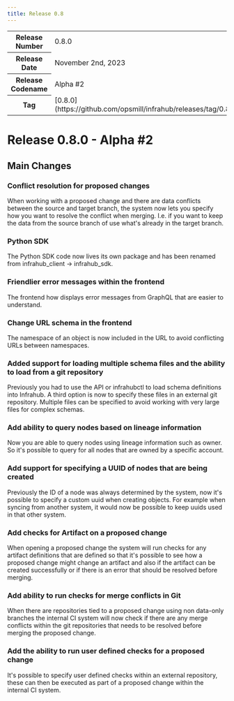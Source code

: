 ```yaml
---
title: Release 0.8
---
```


<table>
  <tbody>
    <tr>
      <th>Release Number</th>
      <td>0.8.0</td>
    </tr>
    <tr>
      <th>Release Date</th>
      <td>November 2nd, 2023</td>
    </tr>
    <tr>
      <th>Release Codename</th>
      <td>Alpha #2</td>
    </tr>
    <tr>
      <th>Tag</th>
      <td>[0.8.0](https://github.com/opsmill/infrahub/releases/tag/0.8.0)</td>
    </tr>
  </tbody>
</table>

# Release 0.8.0 - Alpha #2

## Main Changes

### Conflict resolution for proposed changes

When working with a proposed change and there are data conflicts between the source and target branch,
the system now lets you specify how you want to resolve the conflict when merging. I.e. if you want to
keep the data from the source branch of use what's already in the target branch.

### Python SDK

The Python SDK code now lives its own package and has been renamed from infrahub_client -> infrahub_sdk.

### Friendlier error messages within the frontend

The frontend how displays error messages from GraphQL that are easier to understand.

### Change URL schema in the frontend

The namespace of an object is now included in the URL to avoid conflicting URLs between namespaces.

### Added support for loading multiple schema files and the ability to load from a git repository

Previously you had to use the API or infrahubctl to load schema definitions into Infrahub. A third option
is now to specify these files in an external git repository. Multiple files can be specified to avoid working
with very large files for complex schemas.

### Add ability to query nodes based on lineage information

Now you are able to query nodes using lineage information such as owner. So it's possible to query for
all nodes that are owned by a specific account.

### Add support for specifying a UUID of nodes that are being created

Previously the ID of a node was always determined by the system, now it's possible to specify a custom uuid
when creating objects. For example when syncing from another system, it would now be possible to keep uuids
used in that other system.

### Add checks for Artifact on a proposed change

When opening a proposed change the system will run checks for any artifact definitions that are defined
so that it's possible to see how a proposed change might change an artifact and also if the artifact can
be created successfully or if there is an error that should be resolved before merging.

### Add ability to run checks for merge conflicts in Git

When there are repositories tied to a proposed change using non data-only branches the internal CI
system will now check if there are any merge conflicts within the git repositories that needs to be
resolved before merging the proposed change.

### Add the ability to run user defined checks for a proposed change

It's possible to specify user defined checks within an external repository, these can then be executed
as part of a proposed change within the internal CI system.
